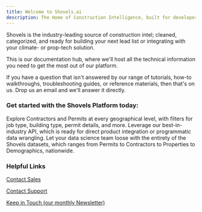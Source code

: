 ```yaml
---
title: Welcome to Shovels.ai
description: The Home of Construction Intelligence, built for developers *and* developers.
---
```

Shovels is the industry-leading source of construction intel; cleaned, categorized, and ready for building your next lead list or integrating with your climate- or prop-tech solution.

This is our documentation hub, where we'll host all the technical information you need to get the most out of our platform. 

If you have a question that isn't answered by our range of tutorials, how-to walkthroughs, troubleshooting guides, or reference materials, then that's on us. Drop us an email and we'll answer it directly.
### Get started with the Shovels Platform today:

<Card title="Shovels Online" horizontal="true" icon="earth-americas" href="https://app.shovels.ai">
  Explore Contractors and Permits at every geographical level, with filters for job type, building type, permit details, and more. 
</Card>

<Card title="Shovels API" horizontal="true" icon="terminal" href="/api-reference">
  Leverage our best-in-industry API, which is ready for direct product integration or programmatic data wrangling. 
</Card>

<Card title="Shovels EDL (Enterprise Data License)" horizontal="true" icon="database" href="https://www.shovels.ai/data-feed">
  Let your data science team loose with the entirety of the Shovels datasets, which ranges from Permits to Contractors to Properties to Demographics, nationwide. 
</Card>

### Helpful Links

<Icon icon="phone" size="20px" /> [Contact Sales](mailto:sales@shovels.ai)

<Icon icon="lightbulb" size="20px" /> [Contact Support](mailto:support@shovels.ai)

<Icon icon="newspaper" size="20px" /> [Keep in Touch (our monthly Newsletter)](https://www.shovels.ai)